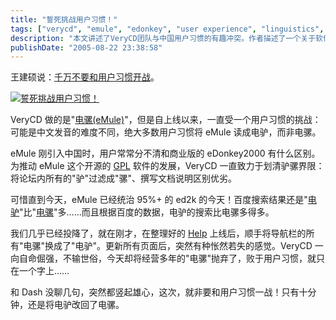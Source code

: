 ```yaml
---
title: "誓死挑战用户习惯！"
tags: ["verycd", "emule", "edonkey", "user experience", "linguistics", "software", "chinese translation"]
description: "本文讲述了VeryCD团队与中国用户习惯的有趣冲突。作者描述了一个关于软件命名的小故事：VeryCD推广开源软件eMule时，将其翻译为“电骡”，但大多数中国用户却习惯称之为“电驴”，可能是因为发音难度不同。文章记录了VeryCD为坚持准确翻译而做的努力，包括在论坛将“驴”过滤为“骡”、编写文档说明区别等。尽管如此，搜索数据显示“电驴”的使用依然远超“电骡”。作者描述了团队几乎要向用户习惯投降，曾短暂将网站上的“电骡”改为“电驴”，但最终决定坚持原则，誓死挑战用户习惯，将其改回“电骡”。"
publishDate: "2005-08-22 23:38:58"
---
```


王建硕说：[千万不要和用户习惯开战](http://home.wangjianshuo.com/cn/20050709_aeaeecae.htm)。

[![誓死挑战用户习惯！](https://farm1.staticflickr.com/33/36223110_cd38f92e94_o.gif)](http://www.flickr.com/photos/xdanger/36223110/)

VeryCD 做的是"[电骡(eMule)](http://www.emule.org.cn/)"，但是自上线以来，一直受一个用户习惯的挑战：可能是中文发音的难度不同，绝大多数用户习惯将 eMule 读成电驴，而非电骡。

eMule 刚引入中国时，用户常常分不清和商业版的 eDonkey2000 有什么区别。为推动 eMule 这个开源的 [GPL](http://www.emule.org.cn/about/gpl/) 软件的发展，VeryCD 一直致力于划清驴骡界限：将论坛内所有的"驴"过滤成"骡"、撰写文档说明区别优劣。

可惜直到今天，eMule 已经统治 95%+ 的 ed2k 的今天！百度搜索结果还是"[电驴](http://www.baidu.com/s?wd=%B5%E7%C2%BF)"比"[电骡](http://www.baidu.com/s?wd=%B5%E7%C2%E2)"多……而且根据百度的数据，电驴的搜索比电骡多得多。

我们几乎已经投降了，就在刚才，在整理好的 [Help](http://faq.verycd.com/) 上线后，顺手将导航栏的所有"电骡"换成了"电驴"。更新所有页面后，突然有种怅然若失的感觉。VeryCD 一向自命倔强，不输世俗，今天却将经营多年的"电骡"抛弃了，败于用户习惯，就只在一个字上……

和 Dash 没聊几句，突然都竖起雄心，这次，就非要和用户习惯一战！只有十分钟，还是将电驴改回了电骡。
